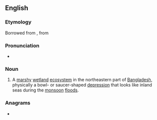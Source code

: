 {{also|häör}}
==English==
{{wikipedia}}

===Etymology===
Borrowed from {{bor|en|syl|ꠀꠅꠞ}}, from {{der|en|sa|सागर}}

===Pronunciation===
* {{IPA|/ˈhɑːɒɹ/|lang=en}}

===Noun===
{{en-noun}}

# A [[marshy]] [[wetland]] [[ecosystem]] in the northeastern part of [[Bangladesh]], physically a bowl- or saucer-shaped [[depression]] that looks like inland seas during the [[monsoon]] [[flood]]s.

===Anagrams===
* {{anagrams|en|a=ahor|Haro|Hoar|Hora|ROAH|hoar|hora|oh ar}}